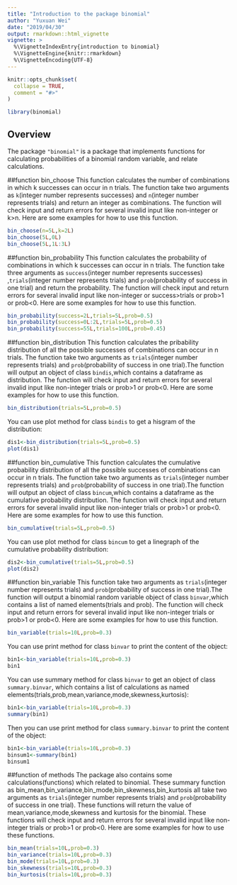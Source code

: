 ```yaml
---
title: "Introduction to the package binomial"
author: "Yuxuan Wei"
date: "2019/04/30"
output: rmarkdown::html_vignette
vignette: >
  %\VignetteIndexEntry{introduction to binomial}
  %\VignetteEngine{knitr::rmarkdown}
  %\VignetteEncoding{UTF-8}
---
```


```r
knitr::opts_chunk$set(
  collapse = TRUE,
  comment = "#>"
)
```

```r
library(binomial)
```

## Overview
The package `"binomial"` is a package that implements functions for calculating probabilities of a binomial random variable, and relate calculations.

##function bin_choose
This function calculates the number of combinations in which k successes can occur in n trials. The function take two arguments as `k`(integer number represents successes) and `n`(integer number represents trials) and return an integer as combinations. The function will check input and return errors for several invalid input like non-integer or k>n. Here are some examples for how to use this function.
```r
bin_choose(n=5L,k=2L)
bin_choose(5L,0L)
bin_choose(5L,1L:3L)
```


##function bin_probability
This function calculates the probability of combinations in which k successes can occur in n trials. The function take three arguments as `success`(integer number represents successes) ,`trials`(integer number represents trials) and `prob`(probability of success in one trial) and return the probability. The function will check input and return errors for several invalid input like non-integer or success>trials or prob>1 or prob<0. Here are some examples for how to use this function.
```r
bin_probability(success=2L,trials=5L,prob=0.5)
bin_probability(success=0L:2L,trials=5L,prob=0.5)
bin_probability(success=55L,trials=100L,prob=0.45)
```

##function bin_distribution
This function calculates the pribability distribution of all the possible successes of combinations can occur in n trials. The function take two arguments as `trials`(integer number represents trials) and `prob`(probability of success in one trial).The function will output an object of class `bindis`,which contains a dataframe as distribution. The function will check input and return errors for several invalid input like non-integer trials or prob>1 or prob<0. Here are some examples for how to use this function.
```r
bin_distribution(trials=5L,prob=0.5)
```
You can use plot method for class `bindis` to get a hisgram of the distribution:
```r
dis1<-bin_distribution(trials=5L,prob=0.5)
plot(dis1)
```

##function bin_cumulative
This function calculates the cumulative probability distribution of all the possible successes of combinations can occur in n trials. The function take two arguments as `trials`(integer number represents trials) and `prob`(probability of success in one trial).The function will output an object of class `bincum`,which contains a dataframe as the cumulative probability distribution. The function will check input and return errors for several invalid input like non-integer trials or prob>1 or prob<0. Here are some examples for how to use this function.
```r
bin_cumulative(trials=5L,prob=0.5)
```
You can use plot method for class `bincum` to get a linegraph of the cumulative probability distribution:
```r
dis2<-bin_cumulative(trials=5L,prob=0.5)
plot(dis2)
```

##function bin_variable
This function take two arguments as `trials`(integer number represents trials) and `prob`(probability of success in one trial).The function will output a binomial random variable object of class `binvar`,which contains a list of named elements(trials and prob). The function will check input and return errors for several invalid input like non-integer trials or prob>1 or prob<0. Here are some examples for how to use this function.
```r
bin_variable(trials=10L,prob=0.3)
```
You can use print method for class `binvar` to print the content of the object:
```r
bin1<-bin_variable(trials=10L,prob=0.3)
bin1
```
You can use summary method for class `binvar` to get an object of class `summary.binvar`, which contains a list of calculations as named elements(trials,prob,mean,variance,mode,skewness,kurtosis):
```r
bin1<-bin_variable(trials=10L,prob=0.3)
summary(bin1)
```
Then you can use print method for class `summary.binvar` to print the content of the object:

```r
bin1<-bin_variable(trials=10L,prob=0.3)
binsum1<-summary(bin1)
binsum1
```

##function of methods
The package also contains some calculations(functions) which related to binomial. These summary function as bin_mean,bin_variance,bin_mode,bin_skewness,bin_kurtosis all take two arguments as `trials`(integer number represents trials) and `prob`(probability of success in one trial). These functions will return the value of mean,variance,mode,skewness and kurtosis for the binomial. These functions will check input and return errors for several invalid input like non-integer trials or prob>1 or prob<0. Here are some examples for how to use these functions.
```r
bin_mean(trials=10L,prob=0.3)
bin_variance(trials=10L,prob=0.3)
bin_mode(trials=10L,prob=0.3)
bin_skewness(trials=10L,prob=0.3)
bin_kurtosis(trials=10L,prob=0.3)
```


